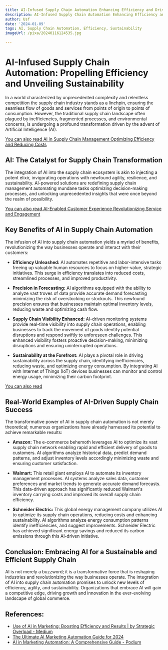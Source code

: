 ```yaml
---
title: AI-Infused Supply Chain Automation Enhancing Efficiency and Driving Sustainability
description: AI-Infused Supply Chain Automation Enhancing Efficiency and Driving Sustainability
author: Usf
date: '2024-01-09'
tags: AI, Supply Chain Automation, Efficiency, Sustainability
imageUrl: /pixa/20240116124535.jpg

---
```

# **AI-Infused Supply Chain Automation: Propelling Efficiency and  Unveiling Sustainability**

In a world  characterized by unprecedented complexity and relentless  competition  the supply  chain  industry stands as a linchpin, ensuring the seamless flow of goods and services from points of origin  to points of consumption. However, the traditional supply chain landscape often plagued by inefficiencies, fragmented processes, and environmental concerns, is undergoing a profound transformation driven by the advent of Artificial Intelligence  (AI).

[You can  also read AI in Supply Chain Management Optimizing Efficiency and Reducing Costs](AI%20in%20Supply%20Chain%20Management%20Optimizing%20Efficiency%20and%20Reducing%20Costs)


## **AI: The Catalyst for Supply Chain Transformation**

The integration of AI into the supply chain ecosystem  is akin to injecting a potent elixir, invigorating  operations  with newfound  agility, resilience, and sustainability. AI-powered solutions are redefining supply  chain management automating mundane tasks optimizing decision-making processes, and unlocking  unprecedented insights  that were  once beyond the realm of possibility.

[You can also read AI-Enabled Customer Experience Revolutionizing Service and Engagement](AI-Enabled%20Customer%20Experience%20Revolutionizing%20Service%20and%20Engagement)


## **Key Benefits of AI in Supply Chain  Automation**

The  infusion of AI  into supply chain automation yields a myriad  of benefits,  revolutionizing the way businesses operate and interact with  their customers:

* **Efficiency Unleashed:** AI automates repetitive and labor-intensive tasks freeing up  valuable human resources to focus on higher-value, strategic initiatives. This surge in efficiency translates into reduced costs, streamlined processes, and  improved productivity.

* **Precision in Forecasting:** AI algorithms equipped  with the ability to analyze vast troves of data provide accurate  demand forecasting minimizing  the risk of overstocking or stockouts. This newfound precision ensures that businesses maintain optimal inventory levels, reducing waste and optimizing  cash flow.

* **Supply Chain Visibility Enhanced:** AI-driven monitoring systems provide real-time visibility into supply chain operations, enabling businesses  to track the movement of goods identify potential  disruptions and respond swiftly to unforeseen challenges. This enhanced visibility fosters  proactive decision-making, minimizing disruptions and ensuring uninterrupted operations.

*  **Sustainability at the Forefront:** AI  plays a pivotal role in driving sustainability across the supply chain, identifying inefficiencies, reducing waste, and optimizing energy consumption. By integrating AI with Internet of  Things (IoT) devices businesses  can monitor and control energy usage, minimizing  their carbon footprint.

[You can also read ]()


## **Real-World Examples of AI-Driven Supply Chain Success**

The transformative  power of AI  in supply chain automation  is not merely theoretical; numerous organizations have already harnessed its potential to achieve  remarkable results:

* **Amazon:**  The e-commerce behemoth leverages AI to optimize its vast supply chain network enabling rapid  and efficient delivery of  goods to customers. AI algorithms analyze historical data, predict  demand patterns, and adjust inventory levels accordingly minimizing waste and ensuring customer satisfaction.

* **Walmart:** This retail giant employs AI to automate its inventory management  processes. AI systems analyze sales data, customer preferences and market trends to  generate accurate demand  forecasts. This data-driven approach has significantly reduced Walmart's inventory  carrying costs and improved its overall supply chain efficiency.

* **Schneider Electric:** This global  energy management company utilizes AI to optimize its supply chain operations,  reducing costs and enhancing sustainability. AI algorithms analyze energy consumption patterns identify inefficiencies, and suggest improvements. Schneider Electric has achieved significant energy savings and reduced its carbon emissions  through this AI-driven  initiative.

## **Conclusion: Embracing AI for a Sustainable and Efficient Supply Chain**

AI  is not merely a buzzword;  it is a transformative force that is reshaping industries  and revolutionizing the way businesses operate. The integration of AI into supply chain automation promises to unlock  new levels of efficiency, agility, and sustainability. Organizations that embrace AI will gain a competitive edge, driving growth and innovation in the ever-evolving landscape of global commerce.

## References:
- [Use of AI in Marketing: Boosting Efficiency and Results | by Strategic Overload - Medium](https://medium.com/@strategicoverload/use-of-ai-in-marketing-boosting-efficiency-and-results-a04a1d675d33)
- [The Ultimate AI Marketing Automation Guide for 2024](https://influencermarketinghub.com/ai-marketing-automation/)
- [AI in Marketing Automation: A Comprehensive Guide - Podium](https://www.podium.com/article/ai-in-marketing-automation/)
